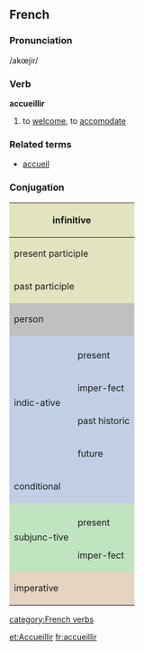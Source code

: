 ==French==
===Pronunciation===
/akœjir/
===Verb===
'''accueillir'''

# to [[welcome]], to [[accomodate]]

===Related terms===
*[[accueil]]

===Conjugation===


<center>
{| style="background:#F0F0F0"

|-
! colspan="3" style="background:#e2e4c0" | infinitive
| colspan="5" | accueillir

|-
! colspan="3" style="background:#e2e4c0" | present participle
| colspan="5" | [[accueillant]]

|-
! colspan="3" style="background:#e2e4c0" | past participle
| colspan="5" | [[accuilli]]

|-
! colspan="2" rowspan="2" style="background:#C0C0C0" | person
! colspan="3" style="background:#C0C0C0" | singular
! colspan="3" style="background:#C0C0C0" | plural

|-
! style="background:#C0C0C0;width:12.5%" | first
! style="background:#C0C0C0;width:12.5%" | second
! style="background:#C0C0C0;width:12.5%" | third
! style="background:#C0C0C0;width:12.5%" | first
! style="background:#C0C0C0;width:12.5%" | second
! style="background:#C0C0C0;width:12.5%" | third

|-
! style="background:#c0cfe4" rowspan="5" | indic-ative
! style="background:#c0cfe4" | 
! style="background:#c0cfe4" | j'
! style="background:#c0cfe4" | tu
! style="background:#c0cfe4" | il
! style="background:#c0cfe4" | nous
! style="background:#c0cfe4" | vous
! style="background:#c0cfe4" | ils

|-
! style="height:3em;background:#c0cfe4" | present
| accuille
| accuilles
| accuille
| accuillons
| accuillez
| accuillent

|-
! style="height:3em;background:#c0cfe4" | imper-fect
| accuillais
| accuillais
| accuillait
| accuillions
| accuilliez
| accuillaient

|-
! style="height:3em;background:#c0cfe4" | past historic
| accuillis
| accuillis
| accuillit
| accuillîmes
| accuillîtes
| accuillirent

|-
! style="height:3em;background:#c0cfe4" | future
| accuillerai
| accuilleras
| accuillera
| accuillerons
| accuillerez
| accuilleront

|-
! style="height:3em;background:#c0cfe4" colspan="2" | conditional
| accuillerais
| accuillerais
| accuillerait
| accuillerions
| accuilleriez
| accuilleraient

|-
! style="background:#c0e4c0" rowspan="3" | subjunc-tive
! style="background:#c0e4c0" | 
! style="background:#c0e4c0" | que j'
! style="background:#c0e4c0" | que tu
! style="background:#c0e4c0" | qu'il
! style="background:#c0e4c0" | que nous
! style="background:#c0e4c0" | que vous
! style="background:#c0e4c0" | qu'ils

|-
! style="height:3em;background:#c0e4c0" | present
| accuille
| accuilles
| accuille
| accuillions
| accuilliez
| accuillent

|-
! style="height:3em;background:#c0e4c0" | imper-fect
| accuillasse
| accuillasses
| accuillît
| accuil-lissions
| accuil-lissiez
| accuil-lissent

|-
! colspan="2" rowspan="2" style="height:3em;background:#e4d4c0" | imperative
! style="background:#e4d4c0" | -
! style="background:#e4d4c0" | tu
! style="background:#e4d4c0" | -
! style="background:#e4d4c0" | nous
! style="background:#e4d4c0" | vous
! style="background:#e4d4c0" | -

|-
|
| accuille
| 
| accuillons
| accuillez
| 

|}
</center>
[[category:French verbs]]

[[et:Accueillir]]
[[fr:accueillir]]